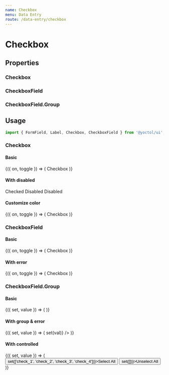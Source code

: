 ```yaml
---
name: Checkbox
menu: Data Entry
route: /data-entry/checkbox
---
```




# Checkbox

## Properties

### Checkbox

<PropsTable of={Checkbox} />

### CheckboxField

<PropsTable of={CheckboxField} />

### CheckboxField.Group

<PropsTable of={CheckboxFieldGroup} />

## Usage

```js
import { FormField, Label, Checkbox, CheckboxField } from '@yoctol/ui';
```

### Checkbox

#### Basic

<Playground>
  <Toggle>
    {({ on, toggle }) => (
      <FormField>
        <Checkbox
          id="checkbox-basic"
          checked={on}
          onChange={toggle}
        />
        <Label htmlFor="checkbox-basic">Checkbox</Label>
      </FormField>
    )}
  </Toggle>
</Playground>

#### With disabled

<Playground>
  <FormField>
    <Checkbox id="checked-disabled" checked disabled />
    <Label htmlFor="checked-disabled">Checked Disabled</Label>
  </FormField>
  <FormField>
    <Checkbox id="disabled" disabled />
    <Label htmlFor="disabled">Disabled</Label>
  </FormField>
</Playground>

#### Customize color

<Playground>
  <Toggle>
    {({ on, toggle }) => (
      <FormField>
        <Checkbox
          id="checkbox-custom"
          bg="#63bf2d"
          borderColor="#423b63"
          checked={on}
          onChange={toggle}
        />
        <Label htmlFor="checkbox-custom">Checkbox</Label>
      </FormField>
    )}
  </Toggle>
</Playground>

### CheckboxField

#### Basic

<Playground>
  <Toggle>
    {({ on, toggle }) => (
      <CheckboxField checked={on} onChange={toggle}>
        Checkbox
      </CheckboxField>
    )}
  </Toggle>
</Playground>

#### With error

<Playground>
  <Toggle>
    {({ on, toggle }) => (
      <CheckboxField
        checked={on}
        onChange={toggle}
        error
        message="Something went wrong!"
      >
        Checkbox
      </CheckboxField>
    )}
  </Toggle>
</Playground>

### CheckboxField.Group

#### Basic

<Playground>
  <Value initial={['check_1']}>
    {({ set, value }) => (
      <CheckboxField.Group
        label="Checkbox Group"
        options={[
          { label: 'checkbox 1', value: 'check_1' },
          { label: 'checkbox 2', value: 'check_2' },
          { label: 'checkbox 3', value: 'check_3', disabled: true },
          { label: 'checkbox 4', value: 'check_4' },
        ]}
        values={value}
        onChange={set}
      />
    )}
  </Value>
</Playground>

#### With group & error

<Playground>
  <Value initial={[]}>
    {({ set, value }) => (
      <CheckboxField.Group
        label="Checkbox Group"
        error
        message="Something went wrong!"
        options={[
          { label: 'checkbox 1', value: 'check_1' },
          { label: 'checkbox 2', value: 'check_2' },
          { label: 'checkbox 3', value: 'check_3' },
          { label: 'checkbox 4', value: 'check_4' },
        ]}
        values={value}
        onChange={val => set(val)}
      />
    )}
  </Value>
</Playground>

#### With controlled

<Playground>
  <Value initial={[]}>
    {({ set, value }) => (
      <div>
        <CheckboxField.Group
          label="Checkbox Group"
          options={[
            { label: 'checkbox 1', value: 'check_1' },
            { label: 'checkbox 2', value: 'check_2' },
            { label: 'checkbox 3', value: 'check_3' },
            { label: 'checkbox 4', value: 'check_4' },
          ]}
          values={value}
          onChange={set}
        />
        <Button onClick={() => set(['check_1', 'check_2', 'check_3', 'check_4'])}>Select All</Button>
        <Button ml="2" onClick={() => set([])}>Unselect All</Button>
      </div>
    )}
  </Value>
</Playground>
